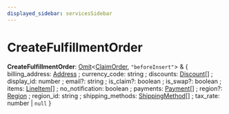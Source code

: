 ```yaml
---
displayed_sidebar: servicesSidebar
---
```



# CreateFulfillmentOrder

 **CreateFulfillmentOrder**: [Omit](Omit.mdx)&#60;[ClaimOrder](../classes/ClaimOrder.mdx), `"beforeInsert"`&#62; & &#123; billing_address: [Address](../classes/Address.mdx) ; currency_code: string ; discounts: [Discount](../classes/Discount.mdx)[] ; display_id: number ; email?: string ; is_claim?: boolean ; is_swap?: boolean ; items: [LineItem](../classes/LineItem.mdx)[] ; no_notification: boolean ; payments: [Payment](../classes/Payment.mdx)[] ; region?: [Region](../classes/Region.mdx) ; region_id: string ; shipping_methods: [ShippingMethod](../classes/ShippingMethod.mdx)[] ; tax_rate: number \| `null`  &#125;
